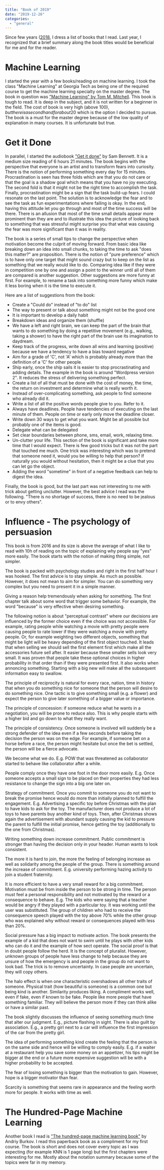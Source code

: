 ```yaml
---
title: "Book of 2019"
date: "2019-12-26"
categories: 
  - "general"
---
```


Since few years ([2018](book-of-2018), I dress a list of books that I read. Last year, I recognized that a brief summary along the book titles would be beneficial for me and for the reader.

# Machine Learning

I started the year with a few books/reading on machine learning. I took the class "Machine Learning" at Georgia Tech as being one of the required course to get the machine learning specialty on the master degree. The book in question was ["Machine Learning" by Tom M. Mitchell](https://www.amazon.com/Machine-Learning-Tom-M-Mitchell/dp/0070428077). This book is tough to read. It is deep in the subject, and it is not written for a beginner in the field. The cost of book is very high (above 100$), but there is a second hand for about 20$ which is the option I decided to pursue. The book is a must for the master degree because of the low quality of explanation in many courses. It is unfortunate but true.

# Get it Done

In parallel, I started the audiobook ["Get it done"](https://www.amazon.com/Get-Done-Procrastination-Creative-Minutes/dp/1608682102) by Sam Bennett. It is a medium size reading of 6 hours 21 minutes. The book begins with the perspective that everyone is an artist and to transform fears into curiosity. There is the notion of performing something every day for 15 minutes. Procrastination is seen has three folds which are that you do not care or that the goal is a shadow goal which means that you have no joy executing. The second fold is that it might not be the right time to accomplish the task. Finally, procrastination might be a sign that the task build-up fears. I could resonate on the last point. The solution is to acknowledge the fear and to see the task as fun experimentations where failing is okay. In the end, having this attitude let you go through and most of the time success will be there. There is an allusion that most of the time small details appear more prominent than they are and to illustrate this idea the picture of looking back to something that was stressful might surprise you that what was causing the fear was more significant than it was in reality.

The book is a series of small tips to change the perspective when motivation become the culprit of moving forward. From basic idea like breaking down an idea into small chunks, to taking the time to ask "does this matter?" are proposition. There is the notion of "pure preference" which is to have only one target that might sound crazy but to keep on the list as something that we really would like to do. Comparing idea like if they were in competition one by one and assign a point to the winner until all of them are compared is another suggestion. Other suggestions are more funny at first. For example, to rename a task into something more funny which make it less boring when it is the time to execute it.

Here are a list of suggestions from the book:

- Create a "Could do" instead of "to do" list
- The way to present or talk about something might not be the good one
- It is important to develop a daily habit
- Breakdown ideas and organize them (shuffle)
- We have a left and right brain, we can keep the part of the brain that wants to do something by doing a repetitive movement (e.g., walking, taking a shower) to have the right part of the brain use its imagination to daydream.
- Keep track of the progress, write down all wins and learning (positive) because we have a tendency to have a bias toward negative
- Aim for a grade of 'C', not 'A' which is probably already more than the definition of a 'C' for other people.
- Ship early, once the ship sails it is easier to stop procrastinating and adding details. The example in the book is around "Wordpress version 2". It reduces the stress of delivering something perfect.
- Create a list of all that must be done with the cost of money, the time, the return on investment and determine what is really worth it.
- Instead of over-complicating something, ask people to find someone who already did it.
- Write a list of all the positive words people give to you. Refer to it.
- Always have deadlines. People have tendencies of executing on the last minute of them. People on time or early only move the deadline closer.
- Write down 30 ways to get what you want. Might be all possible but probably one of the items is good.
- Delegate what can be delegated
- Set clear boundaries between phone, sms, email, work, relaxing time.
- Un-clutter your life. This section of the book is significant and take more time that I would expect. There is few good tricks but it was not the part that touched me much. One trick was interesting which was to pretend that someone need it, would you be willing to help that person? If naturally you would without hesitation, then it might be a clue that you can let go the object.
- Adding the word "sometime" in front of a negative feedback can help to digest the idea.

Finally, the book is good, but the last part was not interesting to me with trick about getting unclutter. However, the best advice I read was the following. "There is no shortage of success, there is no need to be jealous or to envy others".

# Influence - The psychology of persuasion

This book is from 2016 and its size is above the average of what I like to read with 10h of reading on the topic of explaining why people say "yes" more easily. The book starts with the notion of making thing simple, not simpler.

The book is packed with psychology studies and right in the first half hour I was hooked. The first advice is to stay simple. As much as possible. However, it does not mean to aim for simpler. You can do something very complex but you need to present it in a simple manner.

Giving a reason help tremendously when asking for something. The first chapter talk about some word that trigger some behavior. For example, the word "because" is very effective when desiring something.

The following notion is about "perceptual contrast" where our decisions are influenced by the former choice even if the choice was not accessible. For example, rating people while watching a movie with pretty people were causing people to rate lower if they were watching a movie with pretty people. Or, for example weighting two different objects, something that might be light will be heavy depending of the first object touched. It leads that when selling we should sell the first element first which make all the accessories future sell after. It easier because these smaller sells look very small. It was proven that people take these optional choices in higher probability in that order than if they were presented first. It also works when annoncing something. Starting with a big new will make all the subsequent information easy to swallow.

The principle of reciprocity is natural for every race, nation, time in history that when you do something nice for someone that the person will desire to do something nice. One tactic is to give something small (e.g. a flower) and expect the person to give later something of a bigger value or importance.

The principle of concession: if someone reduce what he wants in a negotiation, you will be prone to reduce also. This is why people starts with a higher bid and go down to what they really want.

The principle of consistency. Once someone is involved will suddenly be a strong defender of the idea even if a few seconds before taking the decision the person was on the edge. For example, if someone bet on a horse before a race, the person might hesitate but once the bet is settled, the person will be a fierce advocate.

We become what we do. E.g. POW that was threatened as collaborator started to behave like collaborator after a while.

People comply once they have one foot in the door more easily. E.g. Once someone accepts a small sign to be placed on their properties they had less resistance to change the sign into a big one later on.

Strategy of commitment. Once you commit to someone you do not want to break the promise hence would do more than initially planned to fulfill the engagement. E.g. Advertising a specific toy before Christmas with the plan to have kids to ask for the toy. The manufacturer does not produce a lot of toys to have parents buy another kind of toys. Then, after Christmas shows again the advertisement with abundant supply causing the kid to pressure the parent to fulfill the initial promise, hence getting the toy (additionally to the one from Christmas).

Writing something down increase commitment. Public commitment is stronger than having the decision only in your header. Human wants to look consistent.

The more it is hard to join, the more the feeling of belonging increase as well as solidarity among the people of the group. There is something around the increase of commitment. E.g. university performing hazing activity to join a student fraternity.

It is more efficient to have a very small reward for a big commitment. Motivation must be from inside the person to be strong in time. The person must feel a personal responsibility and not motivated by the reward or a consequence to behave. E.g. The kids who were saying that a teacher would be angry if they played with a particular toy. It was working until the user was substituted. The group of children who had to receive the consequence speech played with the toy above 70% while the other group who was explained why without reward or consequences played with less than 20%.

Social pressure has a big impact to motivate action. The book presents the example of a kid that does not want to swim until he plays with other kids who can do it and the example of how sect operate. The social proof is that in doubt people follow the herd. It is the concept of pluralist. However, unknown groups of people have less change to help because they are unsure of how the emergency is and people in the group do not want to look bad. The trick is to remove uncertainty. In case people are uncertain, they will copy others.

The halo effect is when one characteristic overshadows all other traits of someone. Physical trait (how beautiful is someone) is a common one but being kind is another. Similarity produces liking. A compliment works well, even if fake, even if known to be fake. People like more people that have something familiar. They will believe the person more if they can think alike or have a similar past.

The book slightly discusses the influence of seeing something much time that alter our judgment. E.g., picture flashing in sight. There is also guilt by association. E.g., a pretty girl next to a car will influence the first impression of the car from the pretty girl.

The idea of performing something kind create the feeling that the person is on the same side and hence will be willing to comply easily. E.g. if a waiter at a restaurant help you save some money on an appetizer, his tips might be bigger at the end or a future more expensive suggestion will be with a higher probability to be accepted.

The fear of losing something is bigger than the motivation to gain. However, hope is a bigger motivator than fear.

Scarcity is something that seems rare in appearance and the feeling worth more for people. It works with time as well.

# The Hundred-Page Machine Learning

Another book I read is ["The hundred-page machine learning book"](http://themlbook.com/) by Andriy Burkov. I read this paperback book as a compliment for my first course. The book is short and does not cover every topic as I was expecting (for example KNN is 1 page long) but the first chapters were interesting for me. Mostly about the notation summary because some of the topics were far in my memory.
